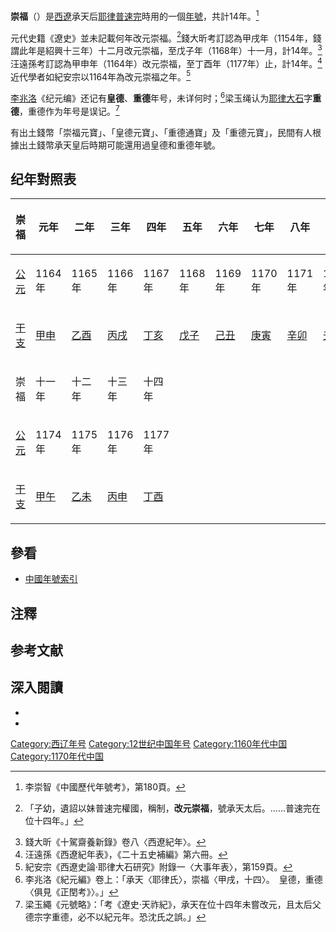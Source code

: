 {{Eranamebox|年号=崇福
|起讫时间= 1164年－1177年
|政权= [[西辽|西辽]]
|帝王= 承天后[[耶律普速完|耶律普速完]]
|历时= 14年
|timeline= <timeline>
ImageSize  = width:200 height:50
PlotArea   = width:180 height:30 left:10 bottom:20
TimeAxis   = orientation:horizontal
DateFormat = yyyy
Period     = from:1123 till:1218
AlignBars  = early
ScaleMajor = increment:50 start:1123
Colors =
  id:canvas value:rgb(1,1,0.85)
BackgroundColors = canvas:canvas
PlotData =
  width:15 color:black
  bar:era from:start till:end
  bar:era from:1164 till:1177 color:red
</timeline>
|说明= <span style="color: red;">崇福</span>在西辽的位置
}}
'''崇福'''（{{kj|1164年||1177年|}}）是[[西遼|西遼]]承天后[[耶律普速完|耶律普速完]]時用的一個[[年號|年號]]，共計14年。<ref>李崇智《中國歷代年號考》，第180頁。</ref>

元代史籍《遼史》並未記載何年改元崇福。<ref>{{cite wikisource|title=遼史本紀第三十耳律大石|last=脫脫|wslink=zh:遼史/卷30}}「子幼，遺詔以妹普速完權國，稱制，'''改元崇福'''，號承天太后。……普速完在位十四年。」</ref>錢大昕考訂認為甲戌年（1154年，錢謂此年是紹興十三年）十二月改元崇福，至戊子年（1168年）十一月，計14年。<ref>錢大昕《十駕齋養新錄》卷八〈西遼紀年〉。</ref>汪遠孫考訂認為甲申年（1164年）改元崇福，至丁酉年（1177年）止，計14年。<ref>汪遠孫《西遼紀年表》，《二十五史補編》第六冊。</ref>近代學者如紀安宗以1164年為改元崇福之年。<ref>紀安宗《西遼史論·耶律大石研究》附錄一〈大事年表〉，第159頁。</ref>

[[李兆洛|李兆洛]]《纪元编》还记有'''皇德'''、'''重德'''年号，未详何时；<ref>李兆洛《紀元編》卷上：「承天〈耶律氏〉，崇福〈甲戌，十四〉。　皇德，重德〈俱見《正閏考》〉。」</ref>梁玉绳认为[[耶律大石|耶律大石]]字'''重德'''，重德作为年号是误记。<ref>梁玉繩《元號略》：「考《遼史·天祚紀》，承天在位十四年未嘗改元，且太后父德宗字重德，必不以紀元年。恐沈氏之誤。」</ref>

有出土錢幣「崇福元寶」、「皇德元寶」、「重德通寶」及「重德元寶」，民間有人根據出土錢幣承天皇后時期可能還用過皇德和重德年號。

==纪年對照表==
{| class="wikitable"  style="text-align:center"
!崇福!!元年!!二年!!三年!!四年!!五年!!六年!!七年!!八年!!九年!!十年
|-
![[公元|公元]]
|1164年||1165年||1166年||1167年||1168年||1169年||1170年||1171年||1172年||1173年
|-
![[干支|干支]]
|[[甲申|甲申]]||[[乙酉|乙酉]]||[[丙戌|丙戌]]||[[丁亥|丁亥]]||[[戊子|戊子]]||[[己丑|己丑]]||[[庚寅|庚寅]]||[[辛卯|辛卯]]||[[壬辰|壬辰]]||[[癸巳|癸巳]] 
|-
!崇福!!十一年!!十二年!!十三年!!十四年
|-
![[公元|公元]]
|1174年||1175年||1176年||1177年
|-
![[干支|干支]]
|[[甲午|甲午]]||[[乙未|乙未]]||[[丙申|丙申]]||[[丁酉|丁酉]]
|}

==參看==
*[[中国年号列表#西遼|中國年號索引]]

==注釋==
{{NoteFoot}}

==参考文献==
{{Reflist}}

==深入閱讀==
<div>
*{{Cite book|author=[[李崇智|李崇智]]|title=中國歷代年號考|format=|url=|date=2004年12月|publisher=中華書局|location=北京|id=ISBN 7101025129}}
*{{Cite book|author=[[鄧洪波|鄧洪波]]|title=東亞歷史年表|format=pdf|url=http://www.eastasia.ntu.edu.tw/chinese/05_a04.htm|date=2005年3月|publisher=國立臺灣大學東亞經典與文化研究計劃|location=臺北|id=ISBN 9789860005189|access-date=2021-11-28|archive-date=2007-08-25|archive-url=https://web.archive.org/web/20070825002742/http://www.eastasia.ntu.edu.tw/chinese/05_a04.htm|dead-url=yes}}
</div>

{{年号|[[绍兴_(西辽)|绍兴]]|[[中国年号列表|西辽年号]]|[[天禧_(西辽)|天禧]]}}
{{辽朝年号}}
[[Category:西辽年号|Category:西辽年号]]
[[Category:12世纪中国年号|Category:12世纪中国年号]]
[[Category:1160年代中国|Category:1160年代中国]]
[[Category:1170年代中国|Category:1170年代中国]]